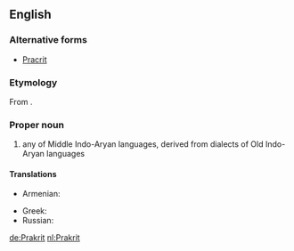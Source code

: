 ==English==
{{wikipedia}}

===Alternative forms===
* [[Pracrit]]

===Etymology===
From {{etyl|sa|en}} {{term|sc=Deva|प्राकृत|tr=prākṛta||unrefined, natural|lang=sa}}.

===Proper noun===
{{en-proper noun|Prakrits}}

# any of Middle Indo-Aryan languages, derived from dialects of Old Indo-Aryan languages

====Translations====
{{trans-top|any of Middle Indo-Aryan languages, derived from dialects of Old Indo-Aryan languages}}
* Armenian: {{t|hy|պրակրիտ|sc=Armn}}
{{trans-mid}}
* Greek: {{t|el|πρακριτική γλώσσα|f|tr=prakritikí glóssa}}
* Russian: {{t|ru|пракрит|sc=Cyrl}}
{{trans-bottom}}


[[de:Prakrit]]
[[nl:Prakrit]]